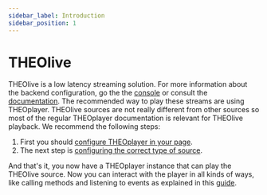 ```yaml
---
sidebar_label: Introduction
sidebar_position: 1
---
```


# THEOlive

THEOlive is a low latency streaming solution. For more information about the backend configuration, go the the
[console](https://console.theo.live) or consult the [documentation](https://developers.theo.live/docs/welcome). The recommended
way to play these streams are using THEOplayer. THEOlive sources are not really different from other sources so most
of the regular THEOplayer documentation is relevant for THEOlive playback.
We recommend the following steps:

1. First you should [configure THEOplayer in your page](../theoplayer/getting-started/sdks/web/getting-started).
2. The next step is [configuring the correct type of source](../theoplayer/how-to-guides/web/theolive/getting-started).

And that's it, you now have a THEOplayer instance that can play the THEOlive source. Now you can interact with the player
in all kinds of ways, like calling methods and listening to events as explained in this [guide](../theoplayer/getting-started/sdks/web/api-examples).
